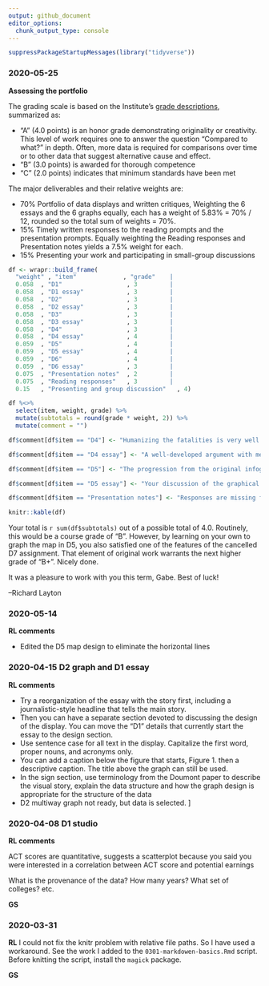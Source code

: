 ```yaml
---
output: github_document
editor_options: 
  chunk_output_type: console
---
```


```r
suppressPackageStartupMessages(library("tidyverse"))
```


### 2020-05-25 

**Assessing the portfolio**

The grading scale is based on the Institute's [grade descriptions](https://www.rose-hulman.edu/campus-life/student-services/registrar/rules-and-procedures/grades.html), summarized as:

- “A” (4.0 points) is an honor grade demonstrating originality or creativity. This level of work requires one to answer the question "Compared to what?" in depth. Often, more data is required for comparisons over time or to other data that suggest alternative cause and effect. 
- “B” (3.0 points) is awarded for thorough competence
- “C” (2.0 points) indicates that minimum standards have been met

The major deliverables and their relative weights are:

- 70% Portfolio of data displays and written critiques, Weighting the 6 essays and the 6 graphs equally, each has a weight of 5.83% =  70% / 12, rounded so the total sum of weights = 70%. 
- 15% Timely written responses to the reading prompts and the presentation prompts. Equally weighting the Reading responses and Presentation notes yields a 7.5% weight for each. 
- 15% Presenting your work and participating in small-group discussions

```r
df <- wrapr::build_frame(
  "weight" , "item"             , "grade"    |
  0.058  , "D1"                  , 3         |
  0.058  , "D1 essay"            , 3         |
  0.058  , "D2"                  , 3         |
  0.058  , "D2 essay"            , 3         |
  0.058  , "D3"                  , 3         |
  0.058  , "D3 essay"            , 3         |
  0.058  , "D4"                  , 3         |
  0.058  , "D4 essay"            , 4         |
  0.059  , "D5"                  , 4         |
  0.059  , "D5 essay"            , 4         |
  0.059  , "D6"                  , 4         |
  0.059  , "D6 essay"            , 3         |
  0.075  , "Presentation notes"  , 2         |
  0.075  , "Reading responses"   , 3         |  
  0.15   , "Presenting and group discussion"   , 4)

df %<>% 
  select(item, weight, grade) %>% 
  mutate(subtotals = round(grade * weight, 2)) %>% 
  mutate(comment = "")

df$comment[df$item == "D4"] <- "Humanizing the fatalities is very well done, though it might have benefited from including crew and spectators as well."

df$comment[df$item == "D4 essay"] <- "A well-developed argument with meaningful consequences."

df$comment[df$item == "D5"] <- "The progression from the original infographic to your map to your dot plot is engaging. "

df$comment[df$item == "D5 essay"] <- "Your discussion of the graphical lie and how and why you revised the graphic is clear, concise, and complete."

df$comment[df$item == "Presentation notes"] <- "Responses are missing for 4 of the 6 Presentation rtesponses. This would earn a grade of 1 point except that I know you took notes during our discussions and followed up on them. "

knitr::kable(df)
```


Your total is `r sum(df$subtotals)` out of a possible total of 4.0. Routinely, this would be a course grade of "B". However, by learning on your own to graph the map in D5, you also satisfied one of the features of the cancelled D7 assignment. That element of original work warrants the next higher grade of "B+". Nicely done. 

It was a pleasure to work with you this term, Gabe. Best of luck!

--Richard Layton





### 2020-05-14

**RL comments** 

- Edited the D5 map design to eliminate the horizontal lines





### 2020-04-15 D2 graph and D1 essay

**RL comments** 

- Try a reorganization of the essay with the story first, including a journalistic-style headline that tells the main story. 
- Then you can have a separate section devoted to discussing the design of the display. You can move the "D1" details that currently start the essay to the design section. 
- Use sentence case for all text in the display. Capitalize the first word, proper nouns, and acronyms only. 
- You can add a caption below the figure that starts, Figure 1. then a descriptive caption. The title above the graph can still be used. 
- In the sign section, use terminology from the Doumont paper to describe the visual story, explain the data structure and how the graph design is appropriate for the structure of the data
- D2 multiway graph not ready, but data is selected. ]







### 2020-04-08 D1 studio

**RL comments**

ACT scores are quantitative, suggests a scatterplot because you said you were interested in a correlation between ACT score and potential earnings

What is the provenance of the data? How many years? What set of colleges? etc. 


**GS** 



### 2020-03-31

**RL** I could not fix the knitr problem with relative file paths. So I have used a workaround. See the work I added to the `0301-markdowen-basics.Rmd` script.  Before knitting the script, install the `magick` package. 

**GS** 

